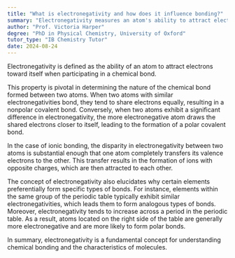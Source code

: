 ```yaml
---
title: "What is electronegativity and how does it influence bonding?"
summary: "Electronegativity measures an atom's ability to attract electrons in a chemical bond, indicating its tendency to gain or hold onto electrons more strongly than other atoms."
author: "Prof. Victoria Harper"
degree: "PhD in Physical Chemistry, University of Oxford"
tutor_type: "IB Chemistry Tutor"
date: 2024-08-24
---
```


Electronegativity is defined as the ability of an atom to attract electrons toward itself when participating in a chemical bond.

This property is pivotal in determining the nature of the chemical bond formed between two atoms. When two atoms with similar electronegativities bond, they tend to share electrons equally, resulting in a nonpolar covalent bond. Conversely, when two atoms exhibit a significant difference in electronegativity, the more electronegative atom draws the shared electrons closer to itself, leading to the formation of a polar covalent bond.

In the case of ionic bonding, the disparity in electronegativity between two atoms is substantial enough that one atom completely transfers its valence electrons to the other. This transfer results in the formation of ions with opposite charges, which are then attracted to each other.

The concept of electronegativity also elucidates why certain elements preferentially form specific types of bonds. For instance, elements within the same group of the periodic table typically exhibit similar electronegativities, which leads them to form analogous types of bonds. Moreover, electronegativity tends to increase across a period in the periodic table. As a result, atoms located on the right side of the table are generally more electronegative and are more likely to form polar bonds.

In summary, electronegativity is a fundamental concept for understanding chemical bonding and the characteristics of molecules.
    